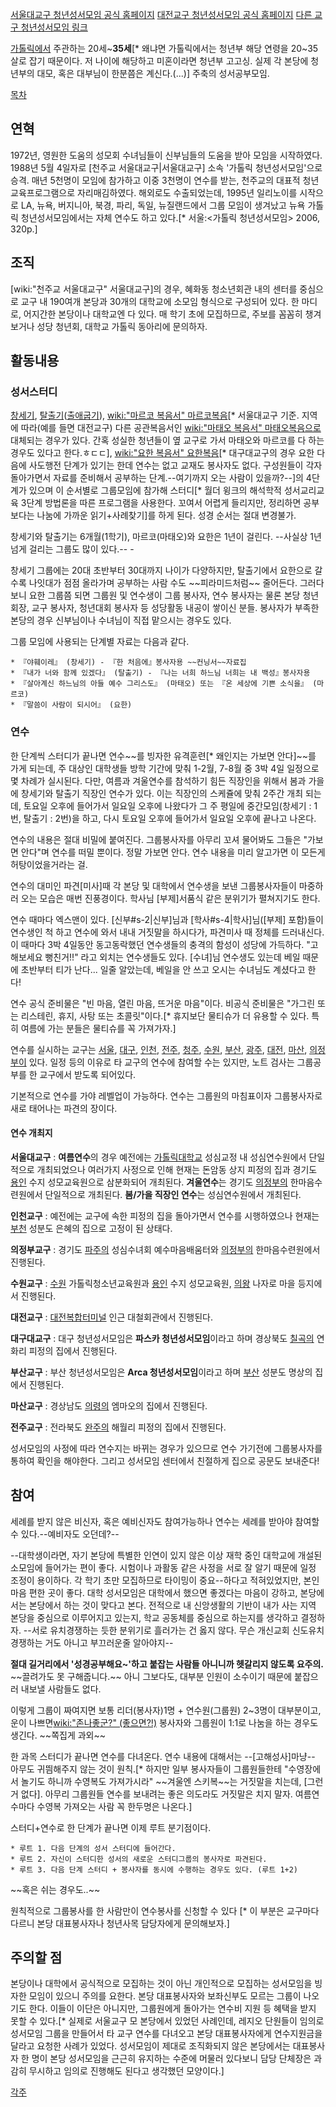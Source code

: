 [http://www.godislove.or.kr/ 서울대교구 청년성서모임 공식 홈페이지]
[http://www.agnusbible.or.kr/ 대전교구 청년성서모임 공식 홈페이지]
[http://www.agnusbible.or.kr/board_mIPE80/1074 다른 교구 청년성서모임 링크]

[[가톨릭]]에서 주관하는 20세~'''35세'''[* 왜냐면 가톨릭에서는 청년부 해당 연령을 20~35살로 잡기 때문이다. 저 나이에 해당하고 미혼이라면 청년부 고고싱. 실제 각 본당에 청년부의 대모, 혹은 대부님이 한분쯤은 계신다.(...)] 주축의 성서공부모임.

[[목차]]
== 연혁 ==
1972년, 영원한 도움의 성모회 수녀님들이 신부님들의 도움을 받아 모임을 시작하였다. 1988년 5월 4일자로 [천주교 서울대교구|서울대교구] 소속 '가톨릭 청년성서모임'으로 승격.
매년 5천명이 모임에 참가하고 이중 3천명이 연수를 받는, 천주교의 대표적 청년교육프로그램으로 자리매김하였다. 해외로도 수출되었는데, 1995년 일리노이를 시작으로 LA, 뉴욕, 버지니아, 북경, 파리, 독일, 뉴질랜드에서 그룹 모임이 생겨났고 뉴욕 가톨릭 청년성서모임에서는 자체 연수도 하고 있다.[* 서울:<가톨릭 청년성서모임> 2006, 320p.]
== 조직 ==
[wiki:"천주교 서울대교구" 서울대교구]의 경우, 혜화동 청소년회관 내의 센터를 중심으로 교구 내 190여개 본당과 30개의 대학교에 소모임 형식으로 구성되어 있다. 한 마디로, 어지간한 본당이나 대학교엔 다 있다. 매 학기 초에 모집하므로, 주보를 꼼꼼히 챙겨보거나 성당 청년회, 대학교 가톨릭 동아리에 문의하자.
== 활동내용 ==
=== 성서스터디 ===
[[창세기]], [[탈출기]]([[출애굽기]]), [[wiki:"마르코 복음서" 마르코복음]][* 서울대교구 기준. 지역에 따라(예를 들면 대전교구) 다른 공관복음서인 [[wiki:"마태오 복음서" 마태오복음]]으로 대체되는 경우가 있다. 간혹 성실한 청년들이 옆 교구로 가서 마태오와 마르코를 다 하는 경우도 있다고 한다.ㅎㄷㄷ], [[wiki:"요한 복음서" 요한복음]][* 대구대교구의 경우 요한 다음에 사도행전 단계가 있기는 한데 연수는 없고 교재도 봉사자도 없다. 구성원들이 각자 돌아가면서 자료를 준비해서 공부하는 단계.--여기까지 오는 사람이 있을까?--]의 4단계가 있으며 이 순서별로 그룹모임에 참가해 스터디[* 월더 윙크의 해석학적 성서교리교육 3단계 방법론을 따른 프로그램을 사용한다. 꼬여서 어렵게 들리지만, 정리하면 공부보다는 나눔에 가까운 읽기+사례찾기]를 하게 된다. 성경 순서는 절대 변경불가.

창세기와 탈출기는 6개월(1학기), 마르코(마태오)와 요한은 1년이 걸린다. --사실상 1년 넘게 걸리는 그룹도 많이 있다.-- -

창세기 그룹에는 20대 초반부터 30대까지 나이가 다양하지만, 탈출기에서 요한으로 갈수록 나잇대가 점점 올라가며 공부하는 사람 수도 ~~피라미드처럼~~ 줄어든다. 그러다보니 요한 그룹쯤 되면 그룹원 및 연수생이 그룹 봉사자, 연수 봉사자는 물론 본당 청년회장, 교구 봉사자, 청년대회 봉사자 등 성당활동 내공이 쌓이신 분들. 봉사자가 부족한 본당의 경우 신부님이나 수녀님이 직접 맡으시는 경우도 있다.

그룹 모임에 사용되는 단계별 자료는 다음과 같다.

 * 『야훼이레』 (창세기) - 『한 처음에』봉사자용 ~~컨닝서~~자료집
 * 『내가 너와 함께 있겠다』 (탈출기) - 『나는 너희 하느님 너희는 내 백성』봉사자용
 * 『살아계신 하느님의 아들 예수 그리스도』 (마태오) 또는 『온 세상에 기쁜 소식을』 (마르코)
 * 『말씀이 사람이 되시어』 (요한)
=== 연수 ===
한 단계씩 스터디가 끝나면 연수~~를 빙자한 유격훈련[* 왜인지는 가보면 안다]~~를 가게 되는데, 주 대상인 대학생들 방학 기간에 맞춰 1-2월, 7-8월 중 3박 4일 일정으로 몇 차례가 실시된다. 다만, 여름과 겨울연수를 참석하기 힘든 직장인을 위해서 봄과 가을에 창세기와 탈출기 직장인 연수가 있다. 이는 직장인의 스케쥴에 맞춰 2주간 개최 되는데, 토요일 오후에 들어가서 일요일 오후에 나왔다가 그 주 평일에 중간모임(창세기 : 1번, 탈출기 : 2번)을 하고, 다시 토요일 오후에 들어가서 일요일 오후에 끝나고 나온다.

연수의 내용은 절대 비밀에 붙여진다. 그룹봉사자를 아무리 꼬셔 물어봐도 그들은 "가보면 안다"며 연수를 떠밀 뿐이다. 정말 가보면 안다. 연수 내용을 미리 알고가면 이 모든게 허탕이었을거라는 걸.

연수의 대미인 파견[미사]때 각 본당 및 대학에서 연수생을 보낸 그룹봉사자들이 마중하러 오는 모습은 매번 진풍경이다. 학사님 [부제]서품식 같은 분위기가 펼쳐지기도 한다. 

연수 때마다 엑스맨이 있다. [신부#s-2|신부]님과 [학사#s-4|학사]님([부제] 포함)들이 연수생인 척 하고 연수에 와서 내내 거짓말을 하시다가, 파견미사 때 정체를 드러내신다. 이 때마다 3박 4일동안 동고동락했던 연수생들의 충격의 함성이 성당에 가득하다. "고해보세요 뻥친거!!" 라고 외치는 연수생들도 있다. [수녀]님 연수생도 있는데 베일 때문에 초반부터 티가 난다... 일줄 알았는데, 베일을 안 쓰고 오시는 수녀님도 계셨다고 한다! 

연수 공식 준비물은 "빈 마음, 열린 마음, 뜨거운 마음"이다. 비공식 준비물은 "가그린 또는 리스테린, 휴지, 사탕 또는 초콜릿"이다.[* 휴지보단 물티슈가 더 유용할 수 있다. 특히 여름에 가는 분들은 물티슈를 꼭 가져가자.]

연수를 실시하는 교구는 [[서울]], [[대구]], [[인천]], [[전주]], [[청주]], [[수원]], [[부산]], [[광주]], [[대전]], [[마산]], [[의정부]]이 있다. 일정 등의 이유로 타 교구의 연수에 참여할 수는 있지만, 노트 검사는 그룹공부를 한 교구에서 받도록 되어있다.

기본적으로 연수를 가야 레벨업이 가능하다. 연수는 그룹원의 마침표이자 그룹봉사자로 새로 태어나는 파견의 장이다. 
==== 연수 개최지 ====
'''서울대교구''' : '''여름연수'''의 경우 예전에는 [[가톨릭대학교]] 성심교정 내 성심연수원에서 단일적으로 개최되었으나 여러가지 사정으로 인해 현재는 돈암동 상지 피정의 집과 경기도 [[용인]] 수지 성모교육원으로 삼분화되어 개최된다. '''겨울연수'''는 경기도 [[의정부]]의 한마음수련원에서 단일적으로 개최된다. '''봄/가을 직장인 연수'''는 성심연수원에서 개최된다.

'''인천교구''' : 예전에는 교구에 속한 피정의 집을 돌아가면서 연수를 시행하였으나 현재는 [[부천]] 성분도 은혜의 집으로 고정이 된 상태다.

'''의정부교구''' :  경기도 [[파주]]의 성심수녀회 예수마음배움터와 [[의정부]]의 한마음수련원에서 진행된다.

'''수원교구''' : [[수원]] 가톨릭청소년교육원과 [[용인]] 수지 성모교육원, [[의왕]] 나자로 마을 등지에서 진행된다. 

'''대전교구''' : [[대전복합터미널]] 인근 대철회관에서 진행된다.

'''대구대교구''' : 대구 청년성서모임은 '''파스카 청년성서모임'''이라고 하며 경상북도 [[칠곡]]의 연화리 피정의 집에서 진행된다.

'''부산교구''' : 부산 청년성서모임은 '''Arca 청년성서모임'''이라고 하며 [[부산]] 성분도 명상의 집에서 진행된다.

'''마산교구''' : 경상남도 [[의령]]의 엠마오의 집에서 진행된다.

'''전주교구''' : 전라북도 [[완주]]의 해월리 피정의 집에서 진행된다.

성서모임의 사정에 따라 연수지는 바뀌는 경우가 있으므로 연수 가기전에 그룹봉사자를 통하여 확인을 해야한다. 그리고 성서모임 센터에서 친절하게 집으로 공문도 보내준다!
== 참여 ==
세례를 받지 않은 비신자, 혹은 예비신자도 참여가능하나 연수는 세례를 받아야 참여할 수 있다.--예비자도 오던데?--

--대학생이라면, 자기 본당에 특별한 인연이 있지 않은 이상 재학 중인 대학교에 개설된 소모임에 들어가는 편이 좋다. 시험이나 과활동 같은 사정을 서로 잘 알기 때문에 일정 조정이 용이하다. 각 학기 초만 모집하므로 타이밍이 중요--하다고 적혀있었지만, 본인 마음 편한 곳이 좋다. 대학 성서모임은 대학에서 했으면 좋겠다는 마음이 강하고, 본당에서는 본당에서 하는 것이 맞다고 본다. 전적으로 내 신앙생활의 기반이 내가 사는 지역 본당을 중심으로 이루어지고 있는지, 학교 공동체를 중심으로 하는지를 생각하고 결정하자. --서로 유치경쟁하는 듯한 분위기로 흘러가는 건 옳지 않다. 무슨 개신교회 신도유치 경쟁하는 거도 아니고 부끄러운줄 알아야지--

'''절대 길거리에서 '성경공부해요~'하고 붙잡는 사람들 아니니까 헷갈리지 않도록 요주의.''' ~~끌려가도 못 구해줍니다.~~ 아니 그보다도, 대부분 인원이 소수이기 때문에 붙잡으러 내보낼 사람들도 없다.

이렇게 그룹이 짜여지면 보통 리더(봉사자)1명 + 연수원(그룹원) 2~3명이 대부분이고, 운이 나쁘면[[wiki:"존나좋군?" (좋으면?!)]] 봉사자와 그룹원이 1:1로 나눔을 하는 경우도 생긴다. ~~쪽집게 과외~~

한 과목 스터디가 끝나면 연수를 다녀온다.
연수 내용에 대해서는 --[고해성사]마냥-- 아무도 귀띔해주지 않는 것이 원칙.[* 하지만 일부 봉사자들이 그룹원들한테 "수영장에서 놀기도 하니까 수영복도 가져가시라" ~~겨울엔 스키복~~는 거짓말을 치는데, [그런 거 없다]. 아무리 그룹원들 연수를 보내려는 좋은 의도라도 거짓말은 치지 말자. 여름연수마다 수영복 가져오는 사람 꼭 한두명은 나온다.]

스터디+연수로 한 단계가 끝나면 이제 루트 분기점이다.

 * 루트 1. 다음 단계의 성서 스터디에 들어간다.
 * 루트 2. 자신이 스터디한 성서의 새로운 스터디그룹의 봉사자로 파견된다.
 * 루트 3. 다음 단계 스터디 + 봉사자를 동시에 수행하는 경우도 있다. (루트 1+2)
~~혹은 쉬는 경우도..~~

원칙적으로 그룹봉사를 한 사람만이 연수봉사를 신청할 수 있다 [* 이 부분은 교구마다 다르니 본당 대표봉사자나 청년사목 담당자에게 문의해보자.]

== 주의할 점 ==
본당이나 대학에서 공식적으로 모집하는 것이 아닌 개인적으로 모집하는 성서모임을 빙자한 모임이 있으니 주의를 요한다. 본당 대표봉사자와 보좌신부도 모르는 그룹이 나오기도 한다. 이들이 이단은 아니지만, 그룹원에게 돌아가는 연수비 지원 등 혜택을 받지 못할 수 있다.[* 실제로 서울교구 모 본당에서 있었던 사례인데, 레지오 단원들이 임의로 성서모임 그룹을 만들어서 타 교구 연수를 다녀오고 본당 대표봉사자에게 연수지원금을 달라고 요청한 사례가 있었다. 성서모임이 제대로 조직화되지 않은 본당에서는 대표봉사자 한 명이 본당 성서모임을 근근히 유지하는 수준에 머물러 있다보니 담당 단체장은 과감히 무시하고 임의로 진행해도 된다고 생각했던 모양이다.]

[[각주]]
